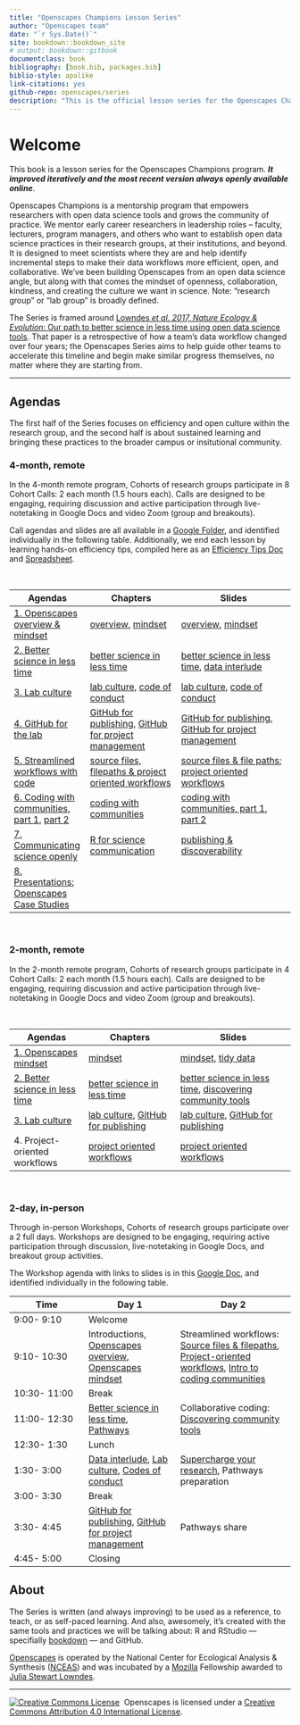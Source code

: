 ```yaml
--- 
title: "Openscapes Champions Lesson Series"
author: "Openscapes team"
date: "`r Sys.Date()`"
site: bookdown::bookdown_site
# output: bookdown::gitbook
documentclass: book
bibliography: [book.bib, packages.bib]
biblio-style: apalike
link-citations: yes
github-repo: openscapes/series
description: "This is the official lesson series for the Openscapes Champions program."
---
```


# Welcome {#welcome}

This book is a lesson series for the Openscapes Champions program. ***It improved iteratively and the most recent version always openly available online***.

Openscapes Champions is a mentorship program that empowers researchers with open data science tools and grows the community of practice. We mentor early career researchers in leadership roles – faculty, lecturers, program managers, and others who want to establish open data science practices in their research groups, at their institutions, and beyond. It is designed to meet scientists where they are and help identify incremental steps to make their data workflows more efficient, open, and collaborative. We've been building Openscapes from an open data science angle, but along with that comes the mindset of openness, collaboration, kindness, and creating the culture we want in science. Note: "research group" or "lab group" is broadly defined. 

The Series is framed around [Lowndes *et al. 2017, Nature Ecology & Evolution*: Our path to better science in less time using open data science tools](https://www.nature.com/articles/s41559-017-0160). That paper is a retrospective of how a team's data workflow changed over four years; the Openscapes Series aims to help guide other teams to accelerate this timeline and begin make similar progress themselves, no matter where they are starting from. 

----

## Agendas

The first half of the Series focuses on efficiency and open culture within the research group, and the second half is about sustained learning and bringing these practices to the broader campus or insitutional community. 

### 4-month, remote

In the 4-month remote program, Cohorts of research groups participate in 8 Cohort Calls: 2 each month (1.5 hours each). Calls are designed to be engaging, requiring discussion and active participation through live-notetaking in Google Docs and video Zoom (group and breakouts). 

Call agendas and slides are all available in a [Google Folder](https://drive.google.com/open?id=1HQHXlMVgg9lp2IYkzj8LSAG5bjyKFS6g), and identified individually in the following table. Additionally, we end each lesson by learning hands-on efficiency tips, compiled here as an [Efficiency Tips Doc](https://docs.google.com/document/d/e/2PACX-1vSABwrk4RgOa2XBv0ZVmQCEYtLmT-YOm7WHL0ba0eREcJ5G-uk4abqznKEX0YabHux48uVGxxAZXeJ4/pub) and [Spreadsheet](https://docs.google.com/spreadsheets/d/e/2PACX-1vQqWV6qFUv6WOztKqj52gUfvVlYc5Emw6Z-YzoM5fr9uOHRDLTDC625pdKVe5PwhlRmZlklNB7Lulq4/pubhtml).

<br>

Agendas          | Chapters |      Slides
------------------|----------------------|---------------------------
[1. Openscapes overview & mindset](https://drive.google.com/open?id=1Ia5-w8KiZgyZqX1ErGnrFihDAUAiAzkZwDfSgZw9BMU) | [overview](#overview), [mindset](#mindset) |  [overview](https://docs.google.com/presentation/d/1ePdaUE77BxVpnUUAOolG5WdeINhSZXnfIegmnYw8QVU/edit?usp=sharing), [mindset](https://docs.google.com/presentation/d/1SWjccZAzLC3IPpcmgeQiSdCdbwq_UF5DVEJQEN8ngdA/edit?usp=sharing) 
[2. Better science in less time](https://docs.google.com/document/d/1F4fatp_PLMEm6XbinxZDQjOQ8w1HYSAegmftM4Cm4E8/edit?usp=sharing) | [better science in less time](#bsilt) | [better science in less time](https://docs.google.com/presentation/d/1RGdNNZwqR74wf1d2XPUwqiaxGVtUnn58awJcEqQ_YHs/edit?usp=sharing), [data interlude](https://docs.google.com/presentation/d/1YnHR1OqtpH4LkVaNBF8LhLGPUUx7mDysw4YAR7mKKfE/edit?usp=sharing) 
[3. Lab culture](https://docs.google.com/document/d/1zY-hzebfb7KdwxQ8e4DO_SaaufocmjKEe7HjFw8ThZY/edit?usp=sharing) | [lab culture](#lab-culture), [code of conduct](code-of-conduct) | [lab culture](https://docs.google.com/presentation/d/1QlzV7wjP20GoLwpwUmEfBb_y4AuZnJgU_foI564FhXo/edit?usp=sharing), [code of conduct](https://docs.google.com/presentation/d/1eydm6NcrR_T2NwoMWYBWM682OW-qr755iYemVWL8cJg/edit?usp=sharing)
[4. GitHub for the lab](https://docs.google.com/document/d/1Y8_5EFbsaaH26LvqXc5NZZ66Np4JQWuSemQbCrNIjSY/edit?usp=sharing) |  [GitHub for publishing](#github-pub),  [GitHub for project management](#github-issues) | [GitHub for publishing](https://docs.google.com/presentation/d/1lTUAL1vO95dyjcONIWDineAWyEP92pNjFvXAM6u9y5Y/edit?usp=sharing), [GitHub for project management](https://docs.google.com/presentation/d/1JGFnZqz01Ex8h2qO3OBUHc1OiTFkAqV2ED2XFiMdN4I/edit?usp=sharing)
[5. Streamlined workflows with code](https://docs.google.com/document/d/1QHCmZm4KPuv--35PiohkpGlpwuyhPHCmZ6NczrBHeMY/edit?usp=sharing) | [source files, filepaths & project oriented workflows](#streamlined-code) | [source files & file paths](https://docs.google.com/presentation/d/1HbxQ9Lg-ySEhmvH01PnMX0BDuquQezru73GI3PV-Ibo/edit?usp=sharing); [project oriented workflows](https://docs.google.com/presentation/d/1hiSjMjTFhdDO5lLCM4uiU3D8nLFPt8eOEdDPVoaG5UQ/edit?usp=sharing)
[6. Coding with communities, part 1](https://docs.google.com/document/d/1YHTvob1D-ow9H82x3s1rENX60b5Y-gCo5xWEtGc6fZA/edit?usp=sharing), [part 2](https://docs.google.com/document/d/1C2KlfXLglvWpmlHbR5cxYmm3pZITdTufgAsQdh01rV4/edit?usp=sharing)| [coding with communities](#communities) |  [coding with communities, part 1](https://docs.google.com/presentation/d/1czvMz7a84jkaYDwHlG1cuKyf9B0mciQJVOFcc7hZtpU/edit?usp=sharing), [part 2](https://docs.google.com/presentation/d/1ZYQERUuNJ69QRSUs_JKLdask_VnQRmvMTulv6m2VmUU/edit?usp=sharing)
[7. Communicating science openly](https://docs.google.com/document/d/14lZLb-5IzmoEq2L_DVki99zzMxsesmQbtaA0Uu31f_I/edit?usp=sharing) | [R for science communication](#r-scicomm) | [publishing & discoverability](https://docs.google.com/presentation/d/1efJj7Dxg_g4ZRZT2b1agDQrT3DN5lVcNvv25IWcyGlw/edit#slide=id.g574ba85675_0_10)
[8. Presentations: Openscapes Case Studies](https://docs.google.com/document/d/1MhWL9AnrZr0hfm56pumzExJtkyMoEiylo0GoOyJZm0A/edit?usp=sharing) | | 

<br>


### 2-month, remote

In the 2-month remote program, Cohorts of research groups participate in 4 Cohort Calls: 2 each month (1.5 hours each). Calls are designed to be engaging, requiring discussion and active participation through live-notetaking in Google Docs and video Zoom (group and breakouts). 

<br>

Agendas          | Chapters |      Slides
------------------|----------------------|---------------------------
[1. Openscapes mindset](https://docs.google.com/document/d/1h-EADIRykge8fGn0ZSNnls1bm8y9AOe1d3QLheqJB2s/edit?usp=sharing) | [mindset](#mindset) |  [mindset](https://docs.google.com/presentation/d/1giEW0EIYVnxneGpOBSJnEqg-1CVBUGrbH8Z5gawdeBc/edit?usp=sharing), [tidy data](https://docs.google.com/presentation/d/1rv-JfJeuYhogxV6Dpn_hNDm09nfKnOMtmZpgcciI_98/edit?usp=sharing)
[2. Better science in less time](https://docs.google.com/document/d/1F4fatp_PLMEm6XbinxZDQjOQ8w1HYSAegmftM4Cm4E8/edit?usp=sharing) | [better science in less time](#bsilt) | [better science in less time](https://docs.google.com/presentation/d/1RGdNNZwqR74wf1d2XPUwqiaxGVtUnn58awJcEqQ_YHs/edit?usp=sharing), [discovering community tools](https://docs.google.com/presentation/d/1czvMz7a84jkaYDwHlG1cuKyf9B0mciQJVOFcc7hZtpU/edit?usp=sharing) 
[3. Lab culture](https://docs.google.com/document/d/1zY-hzebfb7KdwxQ8e4DO_SaaufocmjKEe7HjFw8ThZY/edit?usp=sharing) | [lab culture](#lab-culture), [GitHub for publishing](#github-pub)| [lab culture](https://docs.google.com/presentation/d/1QlzV7wjP20GoLwpwUmEfBb_y4AuZnJgU_foI564FhXo/edit?usp=sharing), [GitHub for publishing](https://docs.google.com/presentation/d/1lTUAL1vO95dyjcONIWDineAWyEP92pNjFvXAM6u9y5Y/edit?usp=sharing)
4. Project-oriented workflows | [project oriented workflows](#streamlined-code) | [project oriented workflows](https://docs.google.com/presentation/d/1hiSjMjTFhdDO5lLCM4uiU3D8nLFPt8eOEdDPVoaG5UQ/edit?usp=sharing) |

<br>

### 2-day, in-person

Through in-person Workshops, Cohorts of research groups participate over a 2 full days. Workshops are designed to be engaging, requiring active participation through discussion, live-notetaking in Google Docs, and breakout group activities. 

The Workshop agenda with links to slides is in this [Google Doc](https://docs.google.com/document/d/1bD3p0gRjS39xF4XxYOXa9XCB6_h6qeVvBSDIrWndQjA/edit?usp=sharing), and identified individually in the following table. 

Time          | Day 1 |      Day 2
------------------|----------------------|---------------------------
9:00- 9:10 | Welcome | 
9:10- 10:30 | Introductions, [Openscapes overview](https://docs.google.com/presentation/d/1ePdaUE77BxVpnUUAOolG5WdeINhSZXnfIegmnYw8QVU/edit?usp=sharing), [Openscapes mindset](https://docs.google.com/presentation/d/1SWjccZAzLC3IPpcmgeQiSdCdbwq_UF5DVEJQEN8ngdA/edit?usp=sharing) |  Streamlined workflows: [Source files & filepaths](https://docs.google.com/presentation/d/1HbxQ9Lg-ySEhmvH01PnMX0BDuquQezru73GI3PV-Ibo/edit?usp=sharing), [Project-oriented workflows](https://docs.google.com/presentation/d/1hiSjMjTFhdDO5lLCM4uiU3D8nLFPt8eOEdDPVoaG5UQ/edit?usp=sharing), [Intro to coding communities](https://docs.google.com/presentation/d/17HSNmBYvPw-7Prioys7WIhL9QGVb3s3bJCLaAJVaChc/edit?usp=sharing) 
10:30- 11:00 | Break 
11:00- 12:30 | [Better science in less time](https://docs.google.com/presentation/d/1RGdNNZwqR74wf1d2XPUwqiaxGVtUnn58awJcEqQ_YHs/edit?usp=sharing),  [Pathways](https://drive.google.com/open?id=1sPoCE6J2avMDRkZl6I-x0uPW0lRkBjcpFelVmJ5_hVg) | Collaborative coding: [Discovering community tools](https://docs.google.com/presentation/d/1czvMz7a84jkaYDwHlG1cuKyf9B0mciQJVOFcc7hZtpU/edit?usp=sharing) 
12:30- 1:30 | Lunch
1:30- 3:00 | [Data interlude](https://docs.google.com/presentation/d/1YnHR1OqtpH4LkVaNBF8LhLGPUUx7mDysw4YAR7mKKfE/edit?usp=sharing), [Lab culture](https://docs.google.com/presentation/d/1QlzV7wjP20GoLwpwUmEfBb_y4AuZnJgU_foI564FhXo/edit?usp=sharing), [Codes of conduct](https://docs.google.com/presentation/d/1eydm6NcrR_T2NwoMWYBWM682OW-qr755iYemVWL8cJg/edit?usp=sharing) | [Supercharge your research](https://docs.google.com/presentation/d/1ZYQERUuNJ69QRSUs_JKLdask_VnQRmvMTulv6m2VmUU/edit?usp=sharing), Pathways preparation 
3:00- 3:30 | Break 
3:30- 4:45 | [GitHub for publishing](https://docs.google.com/presentation/d/1lTUAL1vO95dyjcONIWDineAWyEP92pNjFvXAM6u9y5Y/edit?usp=sharing), [GitHub for project management](https://docs.google.com/presentation/d/1JGFnZqz01Ex8h2qO3OBUHc1OiTFkAqV2ED2XFiMdN4I/edit?usp=sharing) | Pathways share
4:45- 5:00 | Closing


## About

The Series is written (and always improving) to be used as a reference, to teach, or as self-paced learning. And also, awesomely, it's created with the same tools and practices we will be talking about: R and RStudio — specifially [bookdown](https://bookdown.org/yihui/bookdown/) — and GitHub.

[Openscapes](https://openscapes.org) is operated by the National Center for Ecological Analysis & Synthesis ([NCEAS](https://www.nceas.ucsb.edu/)) and was incubated by a [Mozilla](https://foundation.mozilla.org/en/) Fellowship awarded to [Julia Stewart Lowndes](http://jules32.github.io).

----

<a rel='license' href='http://creativecommons.org/licenses/by/4.0/'><img alt='Creative Commons License' style='border-width:0' src='https://i.creativecommons.org/l/by/4.0/88x31.png' /></a>&nbsp;&nbsp;Openscapes is licensed under a <a rel='license' href='http://creativecommons.org/licenses/by/4.0/'>Creative Commons Attribution 4.0 International License</a>.

<!---
resize:
![](img/openscapes_hex_design_final_correct_dimensions.png)
Before you begin, be sure you are all set up: see the prerequisites in Chapter \@ref(overview). 





Mentee topic
Cohort Call topic
Assignment
Table 1
1. Openscapes mindset
read Lowndes et al 2017
2. Better science in less time
Seaside chat, Table 1
Lab culture
3. Lab culture
Code of conduct
4. Github for your lab
Code of conduct on Github
Coding practices
5. R community practices, packages efficiency tour


6. Mid-series check in


Community
7. Study Groups
Start a study group


8. 




9. Amplify




10. Share
--->

